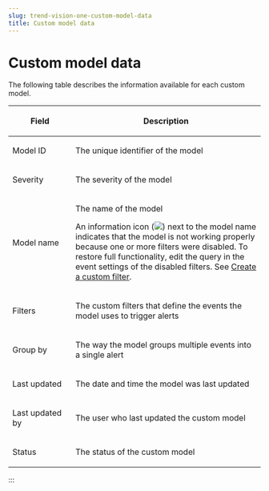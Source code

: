 ```yaml
---
slug: trend-vision-one-custom-model-data
title: Custom model data
---
```

# Custom model data

The following table describes the information available for each custom model.

<table>
<colgroup>
<col style="width: 25%" />
<col style="width: 75%" />
</colgroup>
<thead>
<tr>
<th><p>Field</p></th>
<th><p>Description</p></th>
</tr>
</thead>
<tbody>
<tr>
<td><p>Model ID</p></td>
<td><p>The unique identifier of the model</p></td>
</tr>
<tr>
<td><p>Severity</p></td>
<td><p>The severity of the model</p></td>
</tr>
<tr>
<td><p>Model name</p></td>
<td><p>The name of the model</p>
<p>An information icon (<img src="./images/disabled=6e5bd66a-4b63-4096-867e-128dce2c0ebf.webp" />) next to the model name indicates that the model is not working properly because one or more filters were disabled. To restore full functionality, edit the query in the event settings of the disabled filters. See <a href="trend-vision-one-creating-custom-filter">Create a custom filter</a>.</p></td>
</tr>
<tr>
<td><p>Filters</p></td>
<td><p>The custom filters that define the events the model uses to trigger alerts</p></td>
</tr>
<tr>
<td><p>Group by</p></td>
<td><p>The way the model groups multiple events into a single alert</p></td>
</tr>
<tr>
<td><p>Last updated</p></td>
<td><p>The date and time the model was last updated</p></td>
</tr>
<tr>
<td><p>Last updated by</p></td>
<td><p>The user who last updated the custom model</p></td>
</tr>
<tr>
<td><p>Status</p></td>
<td><p>The status of the custom model</p></td>
</tr>
</tbody>
</table>
:::
